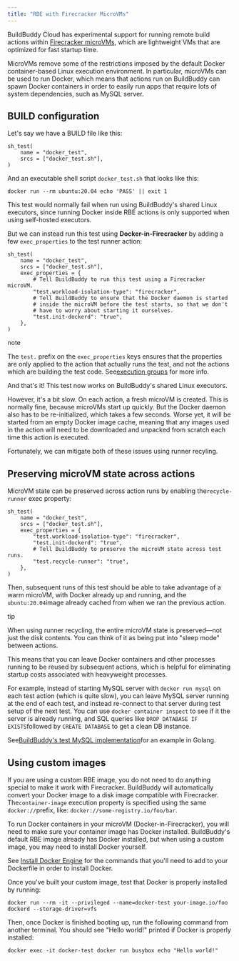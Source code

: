 ```yaml
---
title: "RBE with Firecracker MicroVMs"
---
```


BuildBuddy Cloud has experimental support for running remote build actions within [Firecracker microVMs](https://github.com/firecracker-microvm/firecracker), which are lightweight VMs that are optimized for fast startup time.

MicroVMs remove some of the restrictions imposed by the default Docker container-based Linux execution environment. In particular, microVMs can be used to run Docker, which means that actions run on BuildBuddy can spawn Docker containers in order to easily run apps that require lots of system dependencies, such as MySQL server.

## BUILD configuration[](#build-configuration "Direct link to BUILD configuration")

Let's say we have a BUILD file like this:

```
sh_test(
    name = "docker_test",
    srcs = ["docker_test.sh"],
)

```

And an executable shell script `docker_test.sh` that looks like this:

```
docker run --rm ubuntu:20.04 echo 'PASS' || exit 1

```

This test would normally fail when run using BuildBuddy's shared Linux executors, since running Docker inside RBE actions is only supported when using self-hosted executors.

But we can instead run this test using **Docker-in-Firecracker** by adding a few `exec_properties` to the test runner action:

```
sh_test(
    name = "docker_test",
    srcs = ["docker_test.sh"],
    exec_properties = {
        # Tell BuildBuddy to run this test using a Firecracker microVM.
        "test.workload-isolation-type": "firecracker",
        # Tell BuildBuddy to ensure that the Docker daemon is started
        # inside the microVM before the test starts, so that we don't
        # have to worry about starting it ourselves.
        "test.init-dockerd": "true",
    },
)

```

note

The `test.` prefix on the `exec_properties` keys ensures that the properties are only applied to the action that actually runs the test, and not the actions which are building the test code. See[execution groups](https://bazel.build/extending/exec-groups) for more info.

And that's it! This test now works on BuildBuddy's shared Linux executors.

However, it's a bit slow. On each action, a fresh microVM is created. This is normally fine, because microVMs start up quickly. But the Docker daemon also has to be re-initialized, which takes a few seconds. Worse yet, it will be started from an empty Docker image cache, meaning that any images used in the action will need to be downloaded and unpacked from scratch each time this action is executed.

Fortunately, we can mitigate both of these issues using runner recyling.

## Preserving microVM state across actions[](#preserving-microvm-state-across-actions "Direct link to Preserving microVM state across actions")

MicroVM state can be preserved across action runs by enabling the`recycle-runner` exec property:

```
sh_test(
    name = "docker_test",
    srcs = ["docker_test.sh"],
    exec_properties = {
        "test.workload-isolation-type": "firecracker",
        "test.init-dockerd": "true",
        # Tell BuildBuddy to preserve the microVM state across test runs.
        "test.recycle-runner": "true",
    },
)

```

Then, subsequent runs of this test should be able to take advantage of a warm microVM, with Docker already up and running, and the `ubuntu:20.04`image already cached from when we ran the previous action.

tip

When using runner recycling, the entire microVM state is preserved—not just the disk contents. You can think of it as being put into "sleep mode" between actions.

This means that you can leave Docker containers and other processes running to be reused by subsequent actions, which is helpful for eliminating startup costs associated with heavyweight processes.

For example, instead of starting MySQL server with `docker run mysql` on each test action (which is quite slow), you can leave MySQL server running at the end of each test, and instead re-connect to that server during test setup of the next test. You can use `docker container inspect` to see if it the server is already running, and SQL queries like `DROP DATABASE IF EXISTS`followed by `CREATE DATABASE` to get a clean DB instance.

See[BuildBuddy's test MySQL implementation](https://github.com/buildbuddy-io/buildbuddy/blob/master/server/testutil/testmysql/testmysql.go)for an example in Golang.

## Using custom images[](#using-custom-images "Direct link to Using custom images")

If you are using a custom RBE image, you do not need to do anything special to make it work with Firecracker. BuildBuddy will automatically convert your Docker image to a disk image compatible with Firecracker. The`container-image` execution property is specified using the same `docker://`prefix, like: `docker://some-registry.io/foo/bar`.

To run Docker containers in your microVM (Docker-in-Firecracker), you will need to make sure your container image has Docker installed. BuildBuddy's default RBE image already has Docker installed, but when using a custom image, you may need to install Docker yourself.

See [Install Docker Engine](https://docs.docker.com/engine/install/) for the commands that you'll need to add to your Dockerfile in order to install Docker.

Once you've built your custom image, test that Docker is properly installed by running:

```
docker run --rm -it --privileged --name=docker-test your-image.io/foo dockerd --storage-driver=vfs

```

Then, once Docker is finished booting up, run the following command from another terminal. You should see "Hello world!" printed if Docker is properly installed:

```
docker exec -it docker-test docker run busybox echo "Hello world!"

```